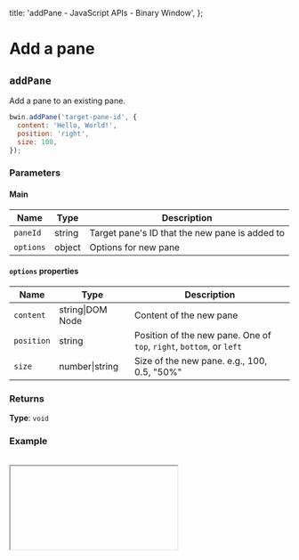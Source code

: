 
  title: 'addPane - JavaScript APIs - Binary Window',
};

# Add a pane

## `addPane`

Add a pane to an existing pane.

```js
bwin.addPane('target-pane-id', {
  content: 'Hello, World!',
  position: 'right',
  size: 100,
});
```

### Parameters

#### Main

| Name      | Type   | Description                                    |
| --------- | ------ | ---------------------------------------------- |
| `paneId`  | string | Target pane's ID that the new pane is added to |
| `options` | object | Options for new pane                           |

#### `options` properties

| Name       | Type             | Description                                                          |
| ---------- | ---------------- | -------------------------------------------------------------------- |
| `content`  | string\|DOM Node | Content of the new pane                                              |
| `position` | string           | Position of the new pane. One of `top`, `right`, `bottom`, or `left` |
| `size`     | number\|string   | Size of the new pane. e.g., 100, 0.5, "50%"                          |

### Returns

**Type**: `void`

### Example

<br />
<IFrame path="add-pane" />

```html
<button id="add-pane">Add pane</button>
<div id="container" style="width: 400px; height: 260px"></div>
```

```js
const bwin = new BinaryWindow({
  fitContainer: true,
  children: [
    { position: 'left', id: 'pane-1', content: 'Pane 1' },
    {
      position: 'right',
      id: 'pane-2',
      content: 'Pane 2',
    },
  ],
});

bwin.mount(document.getElementById('container'));

document.getElementById('add-pane').addEventListener('click', () => {
  bwin.addPane('pane-2', {
    content: Object.assign(document.createElement('em'), { innerHTML: 'Pane 3' }),
    position: 'bottom',
    size: 120,
  });
});
```
